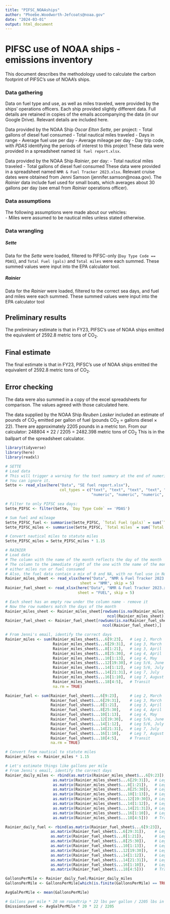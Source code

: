 ```yaml
---
title: "PIFSC_NOAAships"
author: "Phoebe.Woodworth-Jefcoats@noaa.gov"
date: "2024-03-01"
output: html_document
---
```


# PIFSC use of NOAA ships - emissions inventory
This document describes the methodology used to calculate the carbon footprint of PIFSC's use of NOAA's ships.

### Data gathering
Data on fuel type and use, as well as miles traveled, were provided by the ships' operations officers.  Each ship provided slightly different data.  Full details are retained in copies of the emails accompanying the data (in our Google Drive).  Relevant details are included here.

Data provided by the NOAA Ship *Oscar Elton Sette*, per project:
- Total gallons of diesel fuel consumed
- Total nautical miles traveled
- Days in range
- Average fuel use per day
- Average mileage per day
- Day trip code, with *PDAS* identifying the periods of interest to this project
These data were provided in a spreadsheet named `SE fuel report.xlsx`.

Data provided by the NOAA Ship *Rainier*, per day:
- Total nautical miles traveled
- Total gallons of diesel fuel consumed
These data were provided in a spreadsheet named `NMR & Fuel Tracker 2023.xlsx`.
Relevant cruise dates were obtained from Jenni Samson (jennifer.samson@noaa.gov).  The *Rainier* data include fuel used for small boats, which averages about 30 gallons per day (see email from *Rainier* operations officer).

### Data assumptions
The following assumptions were made about our vehicles:  
- Miles were assumed to be nautical miles unless stated otherwise.  

### Data wrangling
##### *Sette*
Data for the *Sette* were loaded, filtered to PIFSC-only (`Day Type Code == PDAS`), and `Total Fuel (gals)` and `Total miles` were each summed.  These summed values were input into the EPA calculator tool.

##### *Rainier*
Data for the *Rainier* were loaded, filtered to the correct sea days, and fuel and miles were each summed.  These summed values were input into the EPA calculator tool

## Preliminary results
The preliminary estimate is that in FY23, PIFSC's use of NOAA ships emitted the equivalent of 2592.8 metric tons of CO~2~.

## Final estimate
The final estimate is that in FY23, PIFSC's use of NOAA ships emitted the equivalent of 2592.8 metric tons of CO~2~.

## Error checking
The data were also summed in a copy of the excel spreadsheets for comparison.  The values agreed with those calculated here.

The data supplied by the NOAA Ship *Reuben Lasker* included an estimate of pounds of CO~2~ emitted per gallon of fuel (pounds CO~2~ = gallons diesel × 22).  There are approximately 2205 pounds in a metric ton.  From our calculator:
248804 × 22 / 2205 = 2482.398 metric tons of CO~2~
This is in the ballpart of the spreadsheet calculator.

```r
library(tidyverse)
library(here)
library(readxl)

# SETTE
# Load data
# This will trigger a warning for the text summary at the end of numeric columns.
# You can ignore it.
Sette <- read_xlsx(here("Data", "SE fuel report.xlsx"), 
                        col_types = c("text", "text", "text", "text", "text", 
                                      "numeric", "numeric", "numeric", "numeric", "numeric"))

# Filter to only PIFSC sea days:
Sette_PIFSC <- filter(Sette, `Day Type Code` == 'PDAS')

# Sum fuel and mileage
Sette_PIFSC_fuel <- summarise(Sette_PIFSC, `Total Fuel (gals)` = sum(`Total Fuel (gals)`))
Sette_PIFSC_miles <- summarise(Sette_PIFSC, `Total miles` = sum(`Total miles`))

# Convert nautical miles to statute miles
Sette_PIFSC_miles = Sette_PIFSC_miles * 1.15

# RAINIER
# Load data
# The column with the name of the month reflects the day of the month
# The column to the immediate right of the one with the name of the month reflects the value:
# either miles run or fuel consumed
# Also, the fuel data contain a mix of 0 and NA, with no fuel use in Nov or Dec
Rainier_miles_sheet <- read_xlsx(here("Data", "NMR & Fuel Tracker 2023.xlsx"), 
                                 sheet = "NMR", skip = 5)
Rainier_fuel_sheet <- read_xlsx(here("Data", "NMR & Fuel Tracker 2023.xlsx"), 
                                sheet = "FUEL", skip = 5)

# Each sheet has an empty row under the column name - remove it
# Now the row numbers match the days of the month
Rainier_miles_sheet <- Rainier_miles_sheet[rowSums(is.na(Rainier_miles_sheet)) != 
                                             ncol(Rainier_miles_sheet),]
Rainier_fuel_sheet <- Rainier_fuel_sheet[rowSums(is.na(Rainier_fuel_sheet)) != 
                                           ncol(Rainier_fuel_sheet),]

# From Jenni's email, identify the correct days
Rainier_miles <- sum(Rainier_miles_sheet$...6[9:23],   # Leg 2, March
                     Rainier_miles_sheet$...6[29:31],  # Leg 3, March
                     Rainier_miles_sheet$...8[1:21],   # Leg 3, April
                     Rainier_miles_sheet$...8[25:30],  # Leg 4, April
                     Rainier_miles_sheet$...10[1:13],  # Leg 4, May
                     Rainier_miles_sheet$...12[19:30], # Leg 5/6, June
                     Rainier_miles_sheet$...14[1:12],  # Leg 5/6, July
                     Rainier_miles_sheet$...14[21:31], # Leg 7, July
                     Rainier_miles_sheet$...16[1:10],  # Leg 7, August
                     Rainier_miles_sheet$...18[4:5],   # Transit
                     na.rm = TRUE) 

Rainier_fuel <- sum(Rainier_fuel_sheet$...6[9:23],     # Leg 2, March 
                    Rainier_fuel_sheet$...6[29:31],    # Leg 3, March
                    Rainier_fuel_sheet$...8[1:21],     # Leg 3, April
                    Rainier_fuel_sheet$...8[25:30],    # Leg 4, April
                    Rainier_fuel_sheet$...10[1:13],    # Leg 4, May
                    Rainier_fuel_sheet$...12[19:30],   # Leg 5/6, June
                    Rainier_fuel_sheet$...14[1:12],    # Leg 5/6, July
                    Rainier_fuel_sheet$...14[21:31],   # Leg 7, July
                    Rainier_fuel_sheet$...16[1:10],    # Leg 7, August
                    Rainier_fuel_sheet$...18[4:5],     # Transit
                    na.rm = TRUE) 

# Convert from nautical to statute miles
Rainier_miles <- Rainier_miles * 1.15
```

```r
# Let's estimate things like gallons per mile
# From Jenni's email, identify the correct days
Rainier_daily_miles <- rbind(as.matrix(Rainier_miles_sheet$...6[9:23]),   # Leg 2, March
                     as.matrix(Rainier_miles_sheet$...6[29:31]),  # Leg 3, March
                     as.matrix(Rainier_miles_sheet$...8[1:21]),   # Leg 3, April
                     as.matrix(Rainier_miles_sheet$...8[25:30]),  # Leg 4, April
                     as.matrix(Rainier_miles_sheet$...10[1:13]),  # Leg 4, May
                     as.matrix(Rainier_miles_sheet$...12[19:30]), # Leg 5/6, June
                     as.matrix(Rainier_miles_sheet$...14[1:12]),  # Leg 5/6, July
                     as.matrix(Rainier_miles_sheet$...14[21:31]), # Leg 7, July
                     as.matrix(Rainier_miles_sheet$...16[1:10]),  # Leg 7, August
                     as.matrix(Rainier_miles_sheet$...18[4:5]))   # Transit

Rainier_daily_fuel <- rbind(as.matrix(Rainier_fuel_sheet$...6[9:23]),     # Leg 2, March 
                    as.matrix(Rainier_fuel_sheet$...6[29:31]),    # Leg 3, March
                    as.matrix(Rainier_fuel_sheet$...8[1:21]),     # Leg 3, April
                    as.matrix(Rainier_fuel_sheet$...8[25:30]),    # Leg 4, April
                    as.matrix(Rainier_fuel_sheet$...10[1:13]),    # Leg 4, May
                    as.matrix(Rainier_fuel_sheet$...12[19:30]),   # Leg 5/6, June
                    as.matrix(Rainier_fuel_sheet$...14[1:12]),    # Leg 5/6, July
                    as.matrix(Rainier_fuel_sheet$...14[21:31]),   # Leg 7, July
                    as.matrix(Rainier_fuel_sheet$...16[1:10]),    # Leg 7, August
                    as.matrix(Rainier_fuel_sheet$...18[4:5]))     # Transit

GallonsPerMile <- Rainier_daily_fuel/Rainier_daily_miles
GallonsPerMile <- GallonsPerMile[which(is.finite(GallonsPerMile) == TRUE)]  #Dividing by zero is mathematically problematic

AvgGalPerMile <- mean(GallonsPerMile)

# Gallons per mile * 20 nm roundtrip * 22 lbs per gallon / 2205 lbs in a metric ton
EmissionsSaved <- AvgGalPerMile * 20 * 22 / 2205
```
